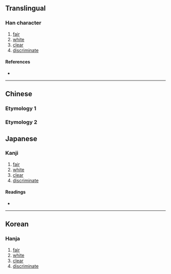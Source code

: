 {{character info/new}}
==Translingual==

===Han character===
{{Han char|rn=72|rad=日|as=08|sn=12|four=|canj=DLA|ids=⿱析日}}

# [[fair]]
# [[white]]
# [[clear]]
# [[discriminate]]

====References====
* {{Han ref|kx=0496.370|dkj=13991|hdz=21517.090|uh=6673|ud=26227}}

----

==Chinese==
===Etymology 1===
{{zh-see|晰|v}}

===Etymology 2===
{{zh-see|皙|v}}

==Japanese==

===Kanji===
{{ja-kanji|grade=|rs=日08}}

# [[fair]]
# [[white]]
# [[clear]]
# [[discriminate]]

====Readings====
* {{ja-readings|on=[[せき]] (seki), [[しゃく]] (shaku)|kun=[[あきらか]] (akiraka)}}

----

==Korean==

===Hanja===
{{ko-hanja|hangeul=석|eumhun=|rv=seok|mr=sŏk|y=sek}}

# [[fair]]
# [[white]]
# [[clear]]
# [[discriminate]]